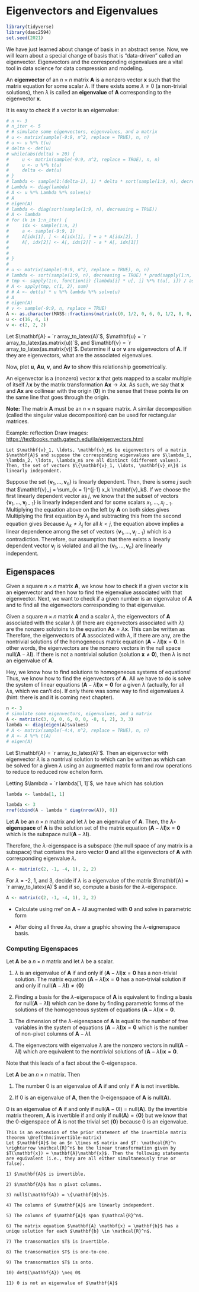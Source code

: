 # Eigenvectors and Eigenvalues


```r
library(tidyverse)
library(dasc2594)
set.seed(2021)
```

We have just learned about change of basis in an abstract sense. Now, we will learn about a special change of basis that is "data-driven" called an eigenvector. Eigenvectors and the corresponding eigenvalues are a vital tool in data science for data compression and modeling.

:::{.definition}
An **eigenvector** of an $n \times n$ matrix $\mathbf{A}$ is a nonzero vector $\mathbf{x}$ such that the matrix equation
\begin{align*}
\mathbf{A} \mathbf{x} = \lambda \mathbf{x}
\end{align*}
for some scalar $\lambda$. If there exists some $\lambda \neq 0$ (a non-trivial solutions), then $\lambda$ is called an **eigenvalue** of $\mathbf{A}$ corresponding to the eigenvector $\mathbf{x}$.
:::


::: {.example}
It is easy to check if a vector is an eigenvalue:
```r
# n <- 3
# n_iter <- 5
# # simulate some eigenvectors, eigenvalues, and a matrix
# u <- matrix(sample(-9:9, n^2, replace = TRUE), n, n)
# u <- u %*% t(u)
# delta <- det(u)
# while(abs(delta) > 20) {
#     u <- matrix(sample(-9:9, n^2, replace = TRUE), n, n)
#     u <- u %*% t(u)
#     delta <- det(u)
# }
# lambda <- sample(1:(delta-1), 1) * delta * sort(sample(1:9, n), decreasing = TRUE)
# Lambda <- diag(lambda)
# A <- u %*% Lambda %*% solve(u)
# A
# eigen(A)
# lambda <- diag(sort(sample(1:9, n), decreasing = TRUE))
# A <- lambda
# for (k in 1:n_iter) {
#     idx <- sample(1:n, 2)
#     a <- sample(-9:9, 1)
#     A[idx[1], ] <- A[idx[1], ] + a * A[idx[2], ]
#     A[, idx[2]] <- A[, idx[2]] - a * A[, idx[1]]
#     
#     
# }
# 
# u <- matrix(sample(-9:9, n^2, replace = TRUE), n, n)
# lambda <- sort(sample(1:9, n), decreasing = TRUE) * prod(sapply(1:n, function(i) as.numeric(t(u[, i]) %*% u[, i]), simplify = "vector"))
# tmp <- sapply(1:n, function(i) {lambda[i] * u[, i] %*% t(u[, i]) / as.numeric(t(u[, i]) %*% u[, i])}, simplify = "array")
# A <- apply(tmp, c(1, 2), sum)
# # A <- det(u) * u %*% lambda %*% solve(u)
# A
# eigen(A)
# v <- sample(-9:9, n, replace = TRUE)
A <- as.character(MASS::fractions(matrix(c(0, 1/2, 0, 6, 0, 1/2, 8, 0, 0), 3, 3)))
u <- c(16, 4, 1)
v <- c(2, 2, 2)
```


Let $\mathbf{A} = `r array_to_latex(A)`$, $\mathbf{u} = `r array_to_latex(as.matrix(u))`$, and $\mathbf{v} = `r array_to_latex(as.matrix(v))`$. Determine if $\mathbf{u}$ or $\mathbf{v}$ are eigenvectors of $\mathbf{A}$. If they are eigenvectors, what are the associated eigenvalues.

Now, plot $\mathbf{u}$, $\mathbf{A} \mathbf{u}$, $\mathbf{v}$, and $\mathbf{A} \mathbf{v}$ to show this relationship geometrically.
:::

An eigenvector is a (nonzero) vector $\mathbf{x}$ that gets mapped to a scalar multiple of itself $\lambda \mathbf{x}$ by the matrix transformation $\mathbf{A}\mathbf{x} \rightarrow \lambda \mathbf{x}$. As such, we say that $\mathbf{x}$ and $\mathbf{A} \mathbf{x}$ are collinear with the origin ($\mathbf{0}$) in the sense that these points lie on the same line that goes through the origin. 

**Note:** The matrix $\mathbf{A}$ must be an $n \times n$ square matrix. A similar decomposition (called the singular value decomposition) can be used for rectangular matrices.

:::{.example}
Example: reflection
Draw images: [https://textbooks.math.gatech.edu/ila/eigenvectors.html](https://textbooks.math.gatech.edu/ila/eigenvectors.html)
:::


```theorem
Let $\mathbf{v}_1, \ldots, \mathbf{v}_n$ be eigenvectors of a matrix $\mathbf{A}$ and suppose the corresponding eigenvalues are $\lambda_1, \lambda_2, \ldots, \lambda_n$ are all distinct (different values). Then, the set of vectors $\{\mathbf{v}_1, \ldots, \mathbf{v}_n\}$ is linearly independent.
```


:::{.proof}
Suppose the set $\{\mathbf{v}_1, \ldots, \mathbf{v}_n\}$ is linearly dependent. Then, there is some $j$ such that $\mathbf{v}_j = \sum_{k = 1}^{j-1} x_k \mathbf{v}_k$. If we choose the first linearly dependent vector as $j$, we know that the subset of vectors $\{\mathbf{v}_1, \ldots, \mathbf{v}_{j-1}\}$ is linearly independent and 
\begin{align*}
\mathbf{v}_j & = x_1 \mathbf{v}_1 + \cdots x_{j-1} + \mathbf{v}_{j-1}
\end{align*}
for some scalars $x_1, \ldots, x_{j-1}$. Multiplying the equation above on the left by $\mathbf{A}$ on both sides gives
\begin{align*}
\mathbf{A}\mathbf{v}_j & = \mathbf{A} (x_1 \mathbf{v}_1 + \cdots + x_{j-1} \mathbf{v}_{j-1}) \\
\lambda_j \mathbf{v}_j & = x_1 \mathbf{A} \mathbf{v}_1 + \cdots + x_{j-1} \mathbf{A} \mathbf{v}_{j-1} \\
& =  x_1 \lambda_1 \mathbf{v}_1 + \cdots x_{j-1} \lambda_{j-1} + \mathbf{v}_{j-1} \\
\end{align*}
Multiplying the first equation by $\lambda_j$ and subtracting this from the second equation gives
\begin{align*}
\mathbf{0} = \lambda_j \mathbf{v}_j - \lambda_j \mathbf{v}_j 
& = x_1 (\lambda_1 - \lambda_j) \mathbf{v}_1 + \cdots x_{j-1} + (\lambda_{j-1} - \lambda_j) \mathbf{v}_{j-1} \\
\end{align*}
Because $\lambda_k \neq \lambda_j$ for all $k < j$, the equation above implies a linear dependence among the set of vectors $\{\mathbf{v}_1, \ldots, \mathbf{v}_{j-1}\}$ which is a contradiction. Therefore, our assumption that there exists a linearly dependent vector $\mathbf{v}_j$ is violated and all the $\{\mathbf{v}_1, \ldots, \mathbf{v}_n\}$ are linearly independent.
:::


## Eigenspaces

Given a square $n \times n$ matrix $\mathbf{A}$, we know how to check if a given vector $\mathbf{x}$ is an eigenvector and then how to find the eigenvalue associated with that eigenvector. Next, we want to check if a given number is an eigenvalue of $\mathbf{A}$ and to find all the eigenvectors corresponding to that eigenvalue. 

Given a square $n \times n$ matrix $\mathbf{A}$ and a scalar $\lambda$, the eigenvectors of $\mathbf{A}$ associated with the scalar $\lambda$ (if there are eigenvectors associated with $\lambda$) are the nonzero solutoins to the equation $\mathbf{A} \mathbf{x} = \lambda \mathbf{x}$. This can be written as
\begin{align*}
\mathbf{A} \mathbf{x} & = \lambda \mathbf{x} \\
\mathbf{A} \mathbf{x} -\lambda \mathbf{x} & = \mathbf{0} \\
\mathbf{A} \mathbf{x} -\lambda \mathbf{I} \mathbf{x} & = \mathbf{0} \\
\left( \mathbf{A} -\lambda \mathbf{I} \right) \mathbf{x} & = \mathbf{0}. \\
\end{align*}
Therefore, the eigenvectors of $\mathbf{A}$ associated with $\lambda$, if there are any, are the nontrivial solutions of the homogeneous matrix equation $\left( \mathbf{A} - \lambda \mathbf{I} \right) \mathbf{x} = \mathbf{0}$. In other words, the eigenvectors are the nonzero vectors in the null space null$\left( \mathbf{A} -\lambda \mathbf{I} \right)$. If there is not a nontrivial solution (solution $\mathbf{x} \neq \mathbf{0}$), then $\lambda$ is not an eigenvalue of $\mathbf{A}$.

Hey, we know how to find solutions to homogeneous systems of equations! Thus, we know how to find the eigenvectors of $\mathbf{A}$. All we have to do is solve the system of linear equations $\left( \mathbf{A} -\lambda \mathbf{I} \right) \mathbf{x} = \mathbf{0}$ for a given $\lambda$ (actually, for all $\lambda$s, which we can't do). If only there was some way to find eigenvalues $\lambda$ (hint: there is and it is coming next chapter).

:::{.example}
```r
n <- 3
# simulate some eigenvectors, eigenvalues, and a matrix
A <- matrix(c(3, 0, 0, 6, 0, 0, -8, 6, 2), 3, 3)
lambda <- diag(eigen(A)$values)
# A <- matrix(sample(-4:4, n^2, replace = TRUE), n, n)
# A <- A %*% t(A)
# eigen(A)
```
Let $\mathbf{A} = `r array_to_latex(A)`$. Then an eigenvector with eigenvector $\lambda$ is a nontrival solution to 
\begin{align*}
\left( \mathbf{A} - \lambda \mathbf{I} \right) \mathbf{x} & = \mathbf{0}
\end{align*}
which can be written as 
\begin{align*}
\begin{pmatrix} 
`r A[1, 1]`  - \lambda & `r A[1, 2]` & `r A[1, 3]` \\
`r A[2, 1]` & `r A[2, 2]` - \lambda & `r A[2, 3]` \\
`r A[3, 1]` & `r A[3, 2]` & `r A[3, 3]` - \lambda
\end{pmatrix} \begin{pmatrix} x_1 \\ x_2 \\ x_3 \end{pmatrix} & = \mathbf{0}
\end{align*}
which can be solved for a given $\lambda$ using an augmented matrix form and row operations to reduce to reduced row echelon form. 

Letting $\lambda = `r lambda[1, 1]`$, we have
\begin{align*}
\begin{pmatrix} 
`r A[1, 1]`  - `r lambda[1, 1]` & `r A[1, 2]` & `r A[1, 3]` \\
`r A[2, 1]` & `r A[2, 2]` - `r lambda[1, 1]` & `r A[2, 3]` \\
`r A[3, 1]` & `r A[3, 2]` & `r A[3, 3]` - `r lambda[1, 1]`
\end{pmatrix} \begin{pmatrix} x_1 \\ x_2 \\ x_3 \end{pmatrix} & = \mathbf{0}
\end{align*}
which has solution

```r
lambda <- lambda[1, 1]
```


```r
lambda <- 3
rref(cbind(A - lambda * diag(nrow(A)), 0))
```
:::


:::{.definition}
Let $\mathbf{A}$ be an $n \times n$ matrix and let $\lambda$ be an eigenvalue of $\mathbf{A}$. Then, the **$\lambda$-eigenspace** of $\mathbf{A}$ is the solution set of the matrix equation $\left( \mathbf{A} - \lambda \mathbf{I} \right) \mathbf{x} = \mathbf{0}$ which is the subspace null($\mathbf{A} - \lambda 
\mathbf{I}$).
:::

Therefore, the $\lambda$-eigenspace is a subspace (the null space of any matrix is a subspace) that contains the zero vector $\mathbf{0}$ and all the eigenvectors of $\mathbf{A}$ with corresponding eigenvalue $\lambda$.

:::{.example}
```r
A <- matrix(c(2, -1, -4, 1), 2, 2)
```
For $\lambda$ = -2, 1, and 3, decide if $\lambda$ is a eigenvalue of the matrix $\mathbf{A} = `r array_to_latex(A)`$ and if so, compute a basis for the $\lambda$-eigenspace.

```r
A <- matrix(c(2, -1, -4, 1), 2, 2)
```


* Calculate using rref on $\mathbf{A} - \lambda \mathbf{I}$ augmented with $\mathbf{0}$ and solve in parametric form

* After doing all three $\lambda$s, draw a graphic showing the $\lambda$-eignenspace basis.
:::


### Computing Eigenspaces

Let $\mathbf{A}$ be a $n \times n$ matrix and let $\lambda$ be a scalar.

1) $\lambda$ is an eigenvalue of $\mathbf{A}$ if and only if $(\mathbf{A} - \lambda \mathbf{I})\mathbf{x} = \mathbf{0}$ has a non-trivial solution. The matrix equation $(\mathbf{A} - \lambda \mathbf{I})\mathbf{x} = \mathbf{0}$ has a non-trivial solution if and only if null$(\mathbf{A} - \lambda \mathbf{I}) \neq \{\mathbf{0} \}$

2) Finding a basis for the $\lambda$-eigenspace of $\mathbf{A}$ is equivalent to finding a basis for  null$(\mathbf{A} - \lambda \mathbf{I})$ which can be done by finding parametric forms of the solutions of the homogeneous system of equations $(\mathbf{A} - \lambda \mathbf{I})\mathbf{x} = \mathbf{0}$.

3) The dimension of the $\lambda$-eigenspace of $\mathbf{A}$ is equal to the number of free variables in the system of equations $(\mathbf{A} - \lambda \mathbf{I})\mathbf{x} = \mathbf{0}$ which is the number of non-pivot columns of $\mathbf{A} - \lambda \mathbf{I}$.

4) The eigenvectors with eigenvalue $\lambda$ are the nonzero vectors in null$(\mathbf{A} - \lambda \mathbf{I})$ which are equivalent to the nontrivial solutions of $(\mathbf{A} - \lambda \mathbf{I})\mathbf{x} = \mathbf{0}$.

Note that this leads of a fact about the $0$-eigenspace. 

:::{.definition}
Let $\mathbf{A}$ be an $n \times n$ matrix. Then

1) The number 0 is an eigenvalue of $\mathbf{A}$ if and only if $\mathbf{A}$ is not invertible.

2) If 0 is an eigenvalue of $\mathbf{A}$, then the 0-eigenspace of $\mathbf{A}$ is null$(\mathbf{A})$.
:::

:::{.proof}
0 is an eigenvalue of $\mathbf{A}$ if and only if null$(\mathbf{A} - 0 \mathbf{I})$ = null$(\mathbf{A})$. By the invertible matrix theorem, $\mathbf{A}$ is invertible if and only if null$(\mathbf{A}) = \{\mathbf{0}\}$ but we know that the 0-eigenspace of $\mathbf{A}$ is not the trivial set $\{\mathbf{0}\}$ because 0 is an eigenvalue.
:::


```theorem
This is an extension of the prior statement of the invertible matrix theorem \@ref(thm:invertible-matrix)
Let $\mathbf{A}$ be an $n \times n$ matrix and $T: \mathcal{R}^n \rightarrow \mathcal{R}^n$ be the linear transformation given by $T(\mathbf{x}) = \mathbf{A}\mathbf{x}$. Then the following statements are equivalent (i.e., they are all either simultaneously true or false).

1) $\mathbf{A}$ is invertible.

2) $\mathbf{A}$ has n pivot columns.

3) null$(\mathbf{A}) = \{\nathbf{0}\}$.

4) The columns of $\mathbf{A}$ are linearly independent.

5) The columns of $\mathbf{A}$ span $\mathcal{R}^n$.

6) The matrix equation $\mathbf{A} \mathbf{x} = \mathbf{b}$ has a uniqu solution for each $\mathbf{b} \in \mathcal{R}^n$.

7) The transormation $T$ is invertible.

8) The transormation $T$ is one-to-one.

9) The transormation $T$ is onto.

10) det$(\mathbf{A}) \neq 0$
    
11) 0 is not an eigenvalue of $\mathbf{A}$
    
```

